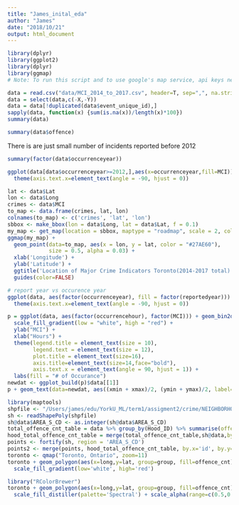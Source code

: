 ```yaml
---
title: "James_inital_eda"
author: "James"
date: "2018/10/21"
output: html_document
---
```



```r
library(dplyr)
library(ggplot2)
library(dplyr)
library(ggmap)
# Note: To run this script and to use google's map service, api keys needs to be set up properly. Refer to the following link: https://stackoverflow.com/questions/36175529/getting-over-query-limit-after-one-request-with-geocode
```

```r
data = read.csv("data/MCI_2014_to_2017.csv", header=T, sep=",", na.strings = "NA")
data = select(data,c(-X,-Y))
data = data[!duplicated(data$event_unique_id),]
sapply(data, function(x) {sum(is.na(x))/length(x)*100})
summary(data)
```
```r
summary(data$offence)
```
There is are just small number of incidents reported before 2012
```r
summary(factor(data$occurrenceyear))
```

```r
ggplot(data[data$occurrenceyear>=2012,],aes(x=occurrenceyear,fill=MCI)) + geom_bar() +
  theme(axis.text.x=element_text(angle = -90, hjust = 0))
```

```r
lat <- data$Lat
lon <- data$Long
crimes <- data$MCI
to_map <- data.frame(crimes, lat, lon)
colnames(to_map) <- c('crimes', 'lat', 'lon')
sbbox <- make_bbox(lon = data$Long, lat = data$Lat, f = 0.1)
my_map <- get_map(location = sbbox, maptype = "roadmap", scale = 2, color="bw", zoom = 10)
ggmap(my_map) +
  geom_point(data=to_map, aes(x = lon, y = lat, color = "#27AE60"), 
             size = 0.5, alpha = 0.03) +
  xlab('Longitude') +
  ylab('Latitude') +
  ggtitle('Location of Major Crime Indicators Toronto(2014-2017 total)') +
  guides(color=FALSE)
```
```r
# report year vs occurence year
ggplot(data, aes(factor(occurrenceyear), fill = factor(reportedyear))) + geom_bar() +
  theme(axis.text.x=element_text(angle = -90, hjust = 0))
```
```r
p = ggplot(data, aes(factor(occurrencehour), factor(MCI))) + geom_bin2d() +
  scale_fill_gradient(low = "white", high = "red") +
  ylab("MCI") +
  xlab("Hours") +
  theme(legend.title = element_text(size = 10),
        legend.text = element_text(size = 12),
        plot.title = element_text(size=16),
        axis.title=element_text(size=14,face="bold"),
        axis.text.x = element_text(angle = 90, hjust = 1)) +
  labs(fill = "# of Occurance")
newdat <- ggplot_build(p)$data[[1]]
p + geom_text(data=newdat, aes((xmin + xmax)/2, (ymin + ymax)/2, label=count), col="black", angle = 90)
```

```r
library(maptools)
shpfile <- "/Users/james/edu/YorkU_ML/term1/assigment2/crime/NEIGHBORHOODS_WGS84_2.shp"
sh <- readShapePoly(shpfile)
sh@data$AREA_S_CD <- as.integer(sh@data$AREA_S_CD)
total_offence_cnt_table = data %>% group_by(Hood_ID) %>% summarise(offence_cnt = n())
hood_total_offence_cnt_table = merge(total_offence_cnt_table,sh@data,by.x='Hood_ID',by.y='AREA_S_CD')
points <- fortify(sh, region = 'AREA_S_CD')
points2 <- merge(points, hood_total_offence_cnt_table, by.x='id', by.y='Hood_ID', all.x=TRUE)
toronto <- qmap("Toronto, Ontario", zoom=11)
toronto + geom_polygon(aes(x=long,y=lat, group=group, fill=offence_cnt), data=points2, color='black') +
  scale_fill_gradient(low='white', high='red')

library("RColorBrewer")
toronto + geom_polygon(aes(x=long,y=lat, group=group, fill=offence_cnt), data=points2, color='black') +
  scale_fill_distiller(palette='Spectral') + scale_alpha(range=c(0.5,0.5))
```
